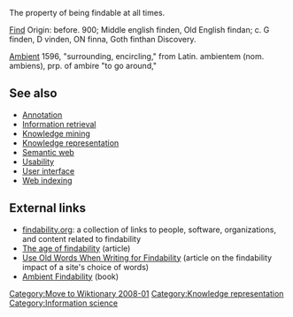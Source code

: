 [[Category:Move to Wiktionary 2008-01]] 
The property of being findable at all times.


[[find|Find]] Origin: before. 900; Middle english finden, Old English findan; c. G finden, D vinden, ON finna, Goth finthan
Discovery.

[[ambient|Ambient]] 
1596, "surrounding, encircling," from Latin. ambientem (nom. ambiens), prp. of ambire "to go around,"

==See also==
* [[Annotation]]
* [[Information retrieval]]
* [[Knowledge mining]]
* [[Knowledge representation]]
* [[Semantic web]]
* [[Usability]]
* [[User interface]]
* [[Web indexing]]

==External links==

* [http://findability.org/ findability.org]: a collection of links to people, software, organizations, and content related to findability
* [http://www.boxesandarrows.com/view/the_age_of_findability The age of findability] (article)
* [http://www.useit.com/alertbox/search-keywords.html Use Old Words When Writing for Findability] (article on the findability impact of a site's choice of words)
* [http://www.oreilly.com/catalog/ambient/ Ambient Findability] (book)

[[Category:Knowledge representation]]
[[Category:Information science]]